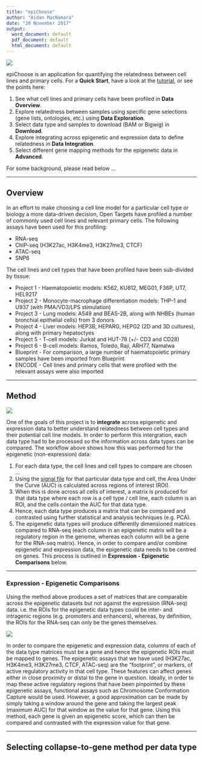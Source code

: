 ---
title: "epiChoose"
author: "Aidan MacNamara"
date: "20 November 2017"
output:
  word_document: default
  pdf_document: default
  html_document: default
---

![](images/overview_1.png)

epiChoose is an application for quantifying the relatedness between cell lines and primary cells. For a **Quick Start**, have a look at the [tutorial](./use_case_1.html), or see the points here:

1. See what cell lines and primary cells have been profiled in **Data Overview**.
2. Explore relatedness between samples using specific gene selections (gene lists, ontologies, etc.) using **Data Exploration**.
3. Select data type and samples to download (BAM or Bigwig) in **Download**.
4. Explore integrating across epigenetic and expression data to define relatedness in **Data Integration**.
5. Select different gene mapping methods for the epigenetic data in **Advanced**.

For some background, please read below ...

***
## Overview ##

In an effort to make choosing a cell line model for a particular cell type or biology a more data-driven decision, Open Targets have profiled a number of commonly used cell lines and relevant primary cells. The following assays have been used for this profiling:

- RNA-seq
- ChIP-seq (H3K27ac, H3K4me3, H3K27me3, CTCF)
- ATAC-seq
- SNP6

The cell lines and cell types that have been profiled have been sub-divided by tissue:

- Project 1 - Haematopoietic models: K562, KU812, MEG01, F36P, UT7, HEL9217
- Project 2 - Monocyte-macrophage differentiation models: THP-1 and U937 (with PMA/VD3/LPS stimulation)
- Project 3 - Lung models: A549 and BEAS-2B, along with NHBEs (human bronchial epithelial cells) from 3 donors
- Project 4 - Liver models: HEP3B, HEPARG, HEPG2 (2D and 3D cultures), along with primary hepatoctyes
- Project 5 - T-cell models: Jurkat and HUT-78 (+/- CD3 and CD28)
- Project 6 - B-cell models: Ramos, Toledo, Raji, ARH77, Namalwa
- Blueprint - For comparison, a large number of haematopoietic primary samples have been imported from Blueprint 
- ENCODE - Cell lines and primary cells that were profiled with the relevant assays were also imported


***
## Method ##

![](images/overview_2.png)

One of the goals of this project is to **integrate** across epigenetic and expression data to better understand relatedness between cell types and their potential cell line models. In order to perform this intergration, each data type had to be processed so the information across data types can be compared. The workflow above shows how this was performed for the epigenetic (non-expression) data:

1. For each data type, the cell lines and cell types to compare are chosen ...
2. Using the [signal file](https://genome.ucsc.edu/goldenpath/help/bigWig.html) for that particular data type and cell, the Area Under the Curve (AUC) is calculated across regions of interest (ROI).
3. When this is done across all cells of interest, a matrix is produced for that data type where each row is a cell type / cell line, each column is an ROI, and the cells contain the AUC for that data type.
4. Hence, each data type produces a matrix that can be compared and contrasted using further statistical and analysis techniques (e.g. PCA).
5. The epigenetic data types will produce differently dimensioned matrices compared to RNA-seq (each column in an epigenetic matrix will be a regulatory region in the genome, whereas each column will be a gene for the RNA-seq matrix). Hence, in order to compare and/or combine epigenetic and expression data, the epigenetic data needs to be centred on genes. This process is outlined in **Expression - Epigenetic Comparisons** below.


***
### Expression - Epigenetic Comparisons

Using the method above produces a set of matrices that are comparable across the epigenetic datasets but not against the expression (RNA-seq) data. i.e. the ROIs for the epigenetic data types could be inter- and intragenic regions (e.g. promoters and enhancers), whereas, by definition, the ROIs for the RNA-seq can only be the genes themselves.

![](images/overview_3.png)

In order to compare the epigenetic and expression data, columns of each of the data type matrices must be a gene and hence the epigenetic ROIs must be mapped to genes. The epigenetic assays that we have used (H3K27ac, H3K4me3, H3K27me3, CTCF, ATAC-seq) are the "footprint", or markers, of active regulatory activity in that cell type. These features can affect genes either in close proximity or distal to the gene in question. Ideally, in order to map these active regulatory regions that have been pinpointed by these epigenetic assays, functional assays such as Chromosome Conformation Capture would be used. However, a good approximation can be made by simply taking a window around the gene and taking the largest peak (maximum AUC) for that window as the value for that gene. Using this method, each gene is given an epigenetic score, which can then be compared and contrasted with the expression value for that gene.


***
## Selecting collapse-to-gene method per data type ##

